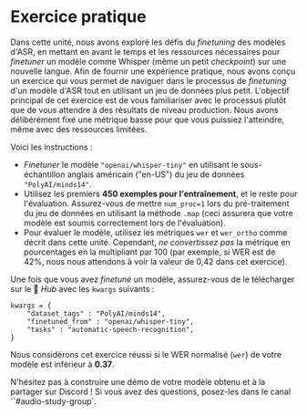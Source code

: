 # Exercice pratique

Dans cette unité, nous avons exploré les défis du *finetuning* des modèles d'ASR, en mettant en avant le temps et les ressources nécessaires pour *finetuner* un modèle comme Whisper (même un petit *checkpoint*) sur une nouvelle langue. 
Afin de fournir une expérience pratique, nous avons conçu un exercice qui vous permet de naviguer dans le processus de *finetuning* d'un modèle d'ASR tout en utilisant un jeu de données plus petit.
L'objectif principal de cet exercice est de vous familiariser avec le processus plutôt que de vous attendre à des résultats de niveau production.
Nous avons délibérément fixé une métrique basse pour que vous puissiez l'atteindre, même avec des ressources limitées.

Voici les instructions :
* *Finetuner* le modèle `"openai/whisper-tiny"` en utilisant le sous-échantillon anglais américain ("en-US") du jeu de données `"PolyAI/minds14"`.
* Utilisez les premiers **450 exemples pour l'entraînement**, et le reste pour l'évaluation. Assurez-vous de mettre `num_proc=1` lors du pré-traitement du jeu de données en utilisant la méthode `.map` (ceci assurera que votre modèle est soumis correctement lors de l'évaluation).
* Pour évaluer le modèle, utilisez les métriques `wer` et `wer_ortho` comme décrit dans cette unité. Cependant, *ne convertissez pas* la métrique en pourcentages en la multipliant par 100 (par exemple, si WER est de 42%, nous nous attendons à voir la valeur de 0,42 dans cet exercice).

Une fois que vous avez *finetuné* un modèle, assurez-vous de le télécharger sur le 🤗 *Hub* avec les `kwargs` suivants :

```
kwargs = {
    "dataset_tags" : "PolyAI/minds14",
    "finetuned_from" : "openai/whisper-tiny",
    "tasks" : "automatic-speech-recognition",
}
```

Nous considérons cet exercice réussi si le WER normalisé (`wer`) de votre modèle est inférieur à **0.37**.

N'hésitez pas à construire une démo de votre modèle obtenu et à la partager sur Discord ! Si vous avez des questions, posez-les dans le canal ``#audio-study-group`.
